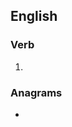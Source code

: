 {{also|dératés}}
==English==

===Verb===
{{head|en|verb form}}

# {{en-third-person singular of|derate}}

===Anagrams===
* {{anagrams|en|a=adeerst|Tasered|atredes|dearest|e-trades|estrade|readest|readset|reasted|red teas|redates|sad tree|sed rate|sedater|steared|tasered}}